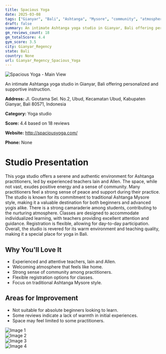 ```yaml
---
title: Spacious Yoga
date: 2025-03-08
tags: ["Gianyar", "Bali", "Ashtanga", "Mysore", "community", "atmosphere", "Gianyar Regency"]  
draft: false
summary: An intimate Ashtanga yoga studio in Gianyar, Bali offering personalized and supportive instruction.
gm_reviews_count: 18
gm_totalScore: 4.4
gym_score: 3.5
city: Gianyar_Regency
state: Bali
country: None
url: Gianyar_Regency_Spacious_Yoga
---
```


<div className="aspect-[16/9] relative my-8">
  <img 
    src="https://lh5.googleusercontent.com/p/AF1QipOnTBx2qYbTvGYAcNwmGhXtAq9D-xaeI_TvURYc=w1920-h1080-k-no"
    alt="Spacious Yoga - Main View"
    className="object-cover absolute inset-0 w-full h-full rounded-lg"
  />
</div>

An intimate Ashtanga yoga studio in Gianyar, Bali offering personalized and supportive instruction.

**Address:** Jl. Goutama Sel. No.2, Ubud, Kecamatan Ubud, Kabupaten Gianyar, Bali 80571, Indonesia

**Category:** Yoga studio

**Score:** 4.4 based on 18 reviews

**Website:** http://spaciousyoga.com/

**Phone:** None

# Studio Presentation

This yoga studio offers a serene and authentic environment for Ashtanga practitioners, led by experienced teachers Iain and Allen. The space, while not vast, exudes positive energy and a sense of community. Many practitioners feel a strong sense of peace and support during their practice. The studio is known for its commitment to traditional Ashtanga Mysore style, making it a valuable destination for both beginners and advanced yogis alike. There is a strong camaraderie among students, contributing to the nurturing atmosphere. Classes are designed to accommodate individualized learning, with teachers providing excellent attention and guidance. Registration is flexible, allowing for day-to-day participation. Overall, the studio is revered for its warm environment and teaching quality, making it a special place for yoga in Bali.



## Why You'll Love It

- Experienced and attentive teachers, Iain and Allen.
- Welcoming atmosphere that feels like home.
- Strong sense of community among practitioners.
- Flexible registration options for classes.
- Focus on traditional Ashtanga Mysore style.

## Areas for Improvement

- Not suitable for absolute beginners looking to learn.
- Some reviews indicate a lack of warmth in initial experiences.
- Space may feel limited to some practitioners.

<div className="grid grid-cols-1 xl:grid-cols-2 gap-4 my-8">
<div className="aspect-[4/3] relative"><img src="https://lh5.googleusercontent.com/p/AF1QipPE4oqd-XwTBv_rMe0y7FnQIdcnBy3gj6jr2UE=w1920-h1080-k-no" alt="Image 1" className="object-cover absolute inset-0 w-full h-full rounded-lg" /></div>
<div className="aspect-[4/3] relative"><img src="https://lh5.googleusercontent.com/p/AF1QipOqsTwj168fgbxxF0Rc2Nc-E0fMkc12mdTFDOWI=w1920-h1080-k-no" alt="Image 2" className="object-cover absolute inset-0 w-full h-full rounded-lg" /></div>
<div className="aspect-[4/3] relative"><img src="https://lh5.googleusercontent.com/p/AF1QipMUYVb00vakMmOQRZ9UhbChHUxYqlXRGV4yQTMz=w1920-h1080-k-no" alt="Image 3" className="object-cover absolute inset-0 w-full h-full rounded-lg" /></div>
<div className="aspect-[4/3] relative"><img src="https://lh5.googleusercontent.com/p/AF1QipMWaehXMCKJhOHetrwEzemcl8e5fKk1bPU9-Ak=w1920-h1080-k-no" alt="Image 4" className="object-cover absolute inset-0 w-full h-full rounded-lg" /></div>
</div>